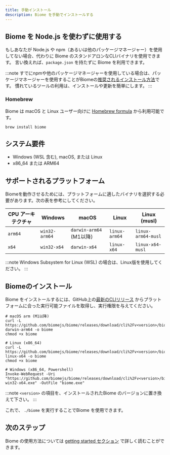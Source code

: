 ```yaml
---
title: 手動インストール
description: Biome を手動でインストールする
---
```


## Biome を Node.js を使わずに使用する

もしあなたが Node.js や npm（あるいは他のパッケージマネージャー）を使用してない場合、代わりに Biome のスタンドアロンなCLIバイナリを使用できます。
言い換えれば、`package.json` を持たずに Biome を利用できます。

:::note
すでにnpmや他のパッケージマネージャーを使用している場合は、パッケージマネージャーを使用することがBiomeの[推奨されるインストール方法](/ja/guides/getting-started#installation)です。
慣れているツールの利用は、インストールや更新を簡単にします。
:::

### Homebrew

Biome は macOS と Linux ユーザー向けに [Homebrew formula](https://formulae.brew.sh/formula/biome) から利用可能です。

```shell
brew install biome
```

## システム要件

- Windows (WSL 含む), macOS, または Linux
- x86_64 または ARM64

## サポートされるプラットフォーム

Biomeを動作させるためには、プラットフォームに適したバイナリを選択する必要があります。次の表を参考にしてください。

| CPU アーキテクチャ | Windows       | macOS                        | Linux         | Linux (musl)       |
| ------------------ | ------------- | ---------------------------- | ------------- | ------------------ |
| `arm64`            | `win32-arm64` | `darwin-arm64` (M1以降)      | `linux-arm64` | `linux-arm64-musl` |
| `x64`              | `win32-x64`   | `darwin-x64`                 | `linux-x64`   | `linux-x64-musl`   |

:::note
Windows Subsystem for Linux (WSL) の場合は、Linux版を使用してください。
:::

## Biomeのインストール

Biome をインストールするには、GitHub上の[最新のCLIリリース](https://github.com/biomejs/biome/releases) からプラットフォームに合った実行可能ファイルを取得し、実行権限を与えてください。

```shell
# macOS arm (M1以降)
curl -L https://github.com/biomejs/biome/releases/download/cli%2Fv<version>/biome-darwin-arm64 -o biome
chmod +x biome

# Linux (x86_64)
curl -L https://github.com/biomejs/biome/releases/download/cli%2Fv<version>/biome-linux-x64 -o biome
chmod +x biome

# Windows (x86_64, Powershell)
Invoke-WebRequest -Uri "https://github.com/biomejs/biome/releases/download/cli%2Fv<version>/biome-win32-x64.exe" -OutFile "biome.exe"
```

:::note
`<version>` の項目を、インストールされたBiome のバージョンに置き換えて下さい。
:::

これで、 `./biome` を実行することでBiome を使用できます。

## 次のステップ

Biome の使用方法については [getting started セクション](/ja/guides/getting-started#next-steps) で詳しく読むことができます。
